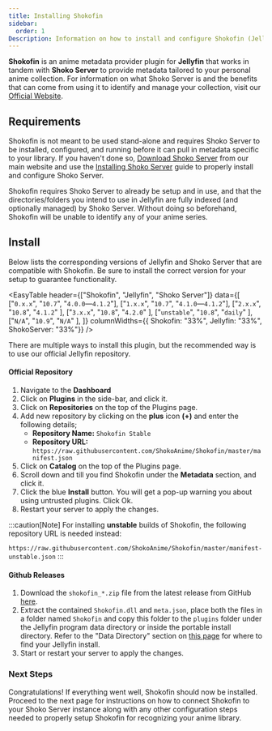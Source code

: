 ```yaml
---
title: Installing Shokofin
sidebar:
  order: 1
Description: Information on how to install and configure Shokofin (Jellyfin)
---
```



**Shokofin** is an anime metadata provider plugin for **Jellyfin** that works in tandem with **Shoko Server** to provide
metadata tailored to your personal anime collection. For information on what Shoko Server is and the benefits that
can come from using it to identify and manage your collection, visit our [Official Website](https://shokoanime.com/).

## Requirements

Shokofin is not meant to be used stand-alone and requires Shoko Server to be installed, configured, and running before
it can pull in metadata specific to your library. If you haven't done so, [Download Shoko Server](https://shokoanime.com/downloads/)
from our main website and use the [Installing Shoko Server](../../../getting-started/installing-shoko-server) guide to
properly install and configure Shoko Server.

Shokofin requires Shoko Server to already be setup and in use, and that the directories/folders you intend to
use in Jellyfin are fully indexed (and optionally managed) by Shoko Server. Without doing so beforehand, Shokofin will be
unable to identify any of your anime series.

## Install

Below lists the corresponding versions of Jellyfin and Shoko Server that are compatible with Shokofin. Be sure to install
the correct version for your setup to guarantee functionality.

<EasyTable
    header={["Shokofin", "Jellyfin", "Shoko Server"]}
    data={[
      ["`0.x.x`",     "`10.7`",   "`4.0.0`&mdash;`4.1.2`"],
      ["`1.x.x`",     "`10.7`",   "`4.1.0`&mdash;`4.1.2`"],
      ["`2.x.x`",     "`10.8`",   "`4.1.2`"              ],
      ["`3.x.x`",     "`10.8`",   "`4.2.0`"              ],
      ["`unstable`",  "`10.8`",   "`daily`"              ],
      ["`N/A`",       "`10.9`",   "`N/A`"                ],
    ]}
    columnWidths={{ Shokofin: "33%", Jellyfin: "33%", ShokoServer: "33%"}}
/>

There are multiple ways to install this plugin, but the recommended way is to use our official Jellyfin repository.

#### Official Repository

1. Navigate to the **Dashboard**
2. Click on **Plugins** in the side-bar, and click it.
3. Click on **Repositories** on the top of the Plugins page.
2. Add new repository by clicking on the **plus** icon **(+)** and enter the following details;
    - **Repository Name:** `Shokofin Stable`
    - **Repository URL:** `https://raw.githubusercontent.com/ShokoAnime/Shokofin/master/manifest.json`
3. Click on **Catalog** on the top of the Plugins page.
4. Scroll down and till you find Shokofin under the **Metadata** section, and click it.
5. Click the blue **Install** button. You will get a pop-up warning you about using untrusted plugins. Click Ok.
6. Restart your server to apply the changes.

:::caution[Note]
  For installing **unstable** builds of Shokofin, the following repository URL is needed instead:
  
  `https://raw.githubusercontent.com/ShokoAnime/Shokofin/master/manifest-unstable.json`
:::

#### Github Releases

1. Download the `shokofin_*.zip` file from the latest release from GitHub [here](https://github.com/ShokoAnime/shokofin/releases/latest).
2. Extract the contained `Shokofin.dll` and `meta.json`, place both the files in a folder named `Shokofin` and copy this folder to the
  `plugins` folder under the Jellyfin program data directory or inside the portable install directory. Refer to the "Data Directory"
  section on [this page](https://jellyfin.org/docs/general/administration/configuration.html) for where to find your Jellyfin install.
3. Start or restart your server to apply the changes.

### Next Steps

Congratulations! If everything went well, Shokofin should now be installed. Proceed to the next page for instructions on how to connect
Shokofin to your Shoko Server instance along with any other configuration steps needed to properly setup Shokofin for recognizing your
anime library.
